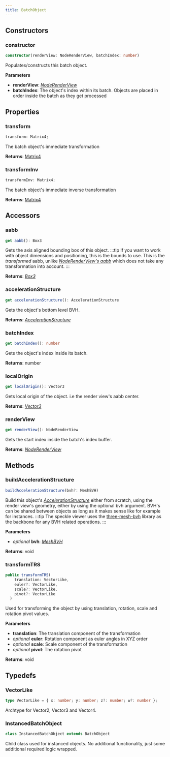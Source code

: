 ```yaml
---
title: BatchObject
---
```



## Constructors

### constructor

```typescript
constructor(renderView: NodeRenderView, batchIndex: number)
```

Populates/constructs this batch object.

**Parameters**

- **renderView**: [_NodeRenderView_](./render-view-api)
- **batchIndex**: The object's index within its batch. Objects are placed in order inside the batch as they get processed

## Properties

### transform

```typescript
transform: Matrix4;
```

The batch object's immediate transformation

**Returns**: [Matrix4](https://threejs.org/docs/index.html?q=matr#api/en/math/Matrix4)

### transformInv

```typescript
transformInv: Matrix4;
```

The batch object's immediate inverse transformation

**Returns**: [Matrix4](https://threejs.org/docs/index.html?q=matr#api/en/math/Matrix4)


## Accessors

### aabb

```typescript
get aabb(): Box3
```

Gets the axis aligned bounding box of this object.
:::tip
If you want to work with object dimensions and positioning, this is the bounds to use. This is the _transformed_ aabb, unlike [_NodeRenderView's aabb_](/viewer/render-view-api.md#aabb) which does not take any transformation into account.
:::

**Returns**: [_Box3_](https://threejs.org/docs/index.html?q=box#api/en/math/Box3)

### accelerationStructure

```typescript
get accelerationStructure(): AccelerationStructure
```

Gets the object's bottom level BVH.

**Returns**: [_AccelerationStructure_](/viewer/acceleration-structure-api.md)

### batchIndex

```typescript
get batchIndex(): number
```

Gets the object's index inside its batch.

**Returns**: number

### localOrigin

```typescript
get localOrigin(): Vector3
```

Gets local origin of the object. i.e the render view's aabb center.

**Returns**: [_Vector3_](https://threejs.org/docs/index.html?q=vec#api/en/math/Vector3)

### renderView

```typescript
get renderView(): NodeRenderView
```

Gets the start index inside the batch's index buffer.

**Returns**: [_NodeRenderView_](/viewer/render-view-api.md)

## Methods

### buildAccelerationStructure

```typescript
buildAccelerationStructure(bvh?: MeshBVH)
```

Build this object's [_AccelerationStructure_](/viewer/acceleration-structure-api.md) either from scratch, using the render view's geometry, either by using the optional bvh argument. BVH's can be shared between objects as long as it makes sense like for example for instances.
:::tip
The speckle viewer uses the [three-mesh-bvh](https://github.com/gkjohnson/three-mesh-bvh) library as the backbone for any BVH related operations.
:::

**Parameters**

- _optional_ **bvh**: [_MeshBVH_](https://github.com/gkjohnson/three-mesh-bvh)

**Returns**: void

### transformTRS

```typescript
public transformTRS(
    translation: VectorLike,
    euler?: VectorLike,
    scale?: VectorLike,
    pivot?: VectorLike
  )
```

Used for transforming the object by using translation, rotation, scale and rotation pivot values.

**Parameters**

- **translation**: The translation component of the transformation
- _optional_ **euler**: Rotation component as euler angles in XYZ order
- _optional_ **scale**: Scale component of the transformation
- _optional_ **pivot**: The rotation pivot

**Returns**: void

## Typedefs

### VectorLike

```typescript
type VectorLike = { x: number; y: number; z?: number; w?: number };
```

Archtype for Vector2, Vector3 and Vector4.

### InstancedBatchObject

```typescript
class InstancedBatchObject extends BatchObject
```

Child class used for instanced objects. No additional functionality, just some additional required logic wrapped.
